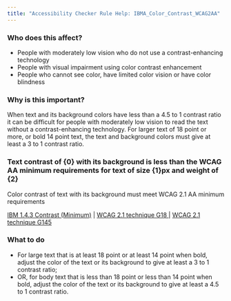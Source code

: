 ```yaml
---
title: "Accessibility Checker Rule Help: IBMA_Color_Contrast_WCAG2AA"
---
```


<div className="toolHelp">
<Row>
<Column colLg={5} colMd={3} colSm={4} className="toolLeft">

### Who does this affect?

 * People with moderately low vision who do not use a contrast-enhancing technology
 * People with visual impairment using color contrast enhancement
 * People who cannot see color, have limited color vision or have color blindness

### Why is this important?

When text and its background colors have less than a 4.5 to 1 contrast ratio it can be difficult for people with moderately low vision to read the text without a contrast-enhancing technology. For larger text of 18 point or more, or bold 14 point text, the text and background colors must give at least a 3 to 1 contrast ratio.


</Column>
<Column colLg={11} colMd={5} colSm={4} className="toolMain">

<div id="locLevel"></div>

### Text contrast of {0} with its background is less than the WCAG AA minimum requirements for text of size {1}px and weight of {2}
Color contrast of text with its background must meet WCAG 2.1 AA minimum requirements

[IBM 1.4.3 Contrast (Minimum)](http://www.ibm.com/able/guidelines/ci162/contrast.html) | [WCAG 2.1 technique G18 ](https://www.w3.org/WAI/WCAG21/Techniques/general/G18) | [WCAG 2.1 technique G145 ](https://www.w3.org/WAI/WCAG21/Techniques/general/G145)

<div id="locSnippet"></div>

### What to do

 * For large text that is at least 18 point or at least 14 point when bold, adjust the color of the text or its background to give at least a 3 to 1 contrast ratio;
 * OR, for body text that is less than 18 point or less than 14 point when bold, adjust the color of the text or its background to give at least a 4.5 to 1 contrast ratio.


</Column>
</Row>
</div>

